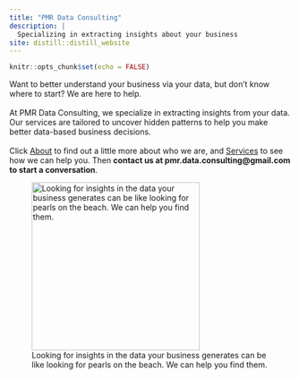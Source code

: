 ```yaml
---
title: "PMR Data Consulting"
description: |
  Specializing in extracting insights about your business
site: distill::distill_website
---
```


```r
knitr::opts_chunk$set(echo = FALSE)
```


Want to better understand your business via your data, but don't know where to start? We are here to help.
<br>
<br>
At PMR Data Consulting, we specialize in extracting insights from your data. Our services are tailored to uncover hidden patterns to help you make better data-based business decisions.
<br>
<br>
Click [About](https://pmrdataconsulting.github.io/about.html) to find out a little more about who we are, and [Services](https://pmrdataconsulting.github.io/projects.html) to see how we can help you. Then **contact us at pmr.data.consulting@gmail.com to start a conversation**.

![Looking for insights in the data your business generates can be like looking for pearls on the beach. We can help you find them.](pearls.jpg){width=700px, height=300px}



